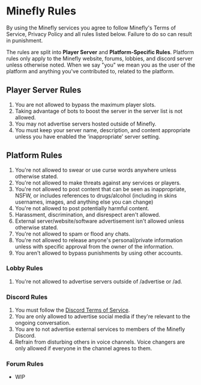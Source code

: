 <title>Rules | Minefly</title>
<div className="container text-left mt-4">

# Minefly Rules

By using the Minefly services you agree to follow Minefly's Terms of
Service, Privacy Policy and all rules listed below. Failure to do so
can result in punishment.

The rules are split into **Player Server** and **Platform-Specific Rules**. Platform rules only apply to the
Minefly website, forums, lobbies, and discord server unless otherwise
noted. When we say "you" we mean you as the user of the platform and
anything you've contributed to, related to the platform.

## Player Server Rules

1. You are not allowed to bypass the maximum player slots.
2. Taking advantage of bots to boost the server in the server list is
   not allowed.
3. You may not advertise servers hosted outside of Minefly.
4. You must keep your server name, description, and content appropriate
   unless you have enabled the ‘inappropriate’ server setting.

## Platform Rules

1. You're not allowed to swear or use curse words anywhere unless
   otherwise stated.
2. You're not allowed to make threats against any services or players.
3. You're not allowed to post content that can be seen as
   inappropriate, NSFW, or includes references to drugs/alcohol
   (including in skins usernames, images, and anything else you can
   change)
4. You're not allowed to post potentially harmful content.
5. Harassment, discrimination, and disrespect aren't allowed.
6. External server/website/software advertisement isn't allowed unless
   otherwise stated.
7. You're not allowed to spam or flood any chats.
8. You're not allowed to release anyone's personal/private information
   unless with specific approval from the owner of the information.
9. You aren't allowed to bypass punishments by using other accounts.

### Lobby Rules

1. You're not allowed to advertise servers outside of /advertise or
   /ad.

### Discord Rules

1. You must follow the [Discord Terms of Service](https://discord.com/terms).
2. You are only allowed to advertise social media if they're relevant
   to the ongoing conversation.
3. You are to not advertise external services to members of the
   Minefly Discord.
4. Refrain from disturbing others in voice channels. Voice changers
   are only allowed if everyone in the channel agrees to them.

### Forum Rules

- WIP

</div>
